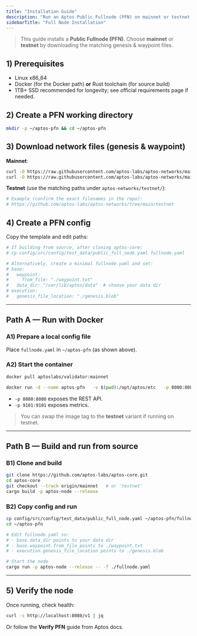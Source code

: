 ```yaml
---
title: "Installation Guide"
description: "Run an Aptos Public Fullnode (PFN) on mainnet or testnet using Docker or from source. This guide follows the official Aptos docs and keeps only the essential steps."
sidebarTitle: "Full Node Installation"
---
```


> This guide installs a **Public Fullnode (PFN)**. Choose **mainnet** or **testnet** by downloading the matching genesis & waypoint files.

## 1) Prerequisites

- Linux x86_64
- Docker (for the Docker path) **or** Rust toolchain (for source build)
- 1TB+ SSD recommended for longevity; see official requirements page if needed.

## 2) Create a PFN working directory

```bash
mkdir -p ~/aptos-pfn && cd ~/aptos-pfn
```

## 3) Download network files (genesis & waypoint)

**Mainnet**:

```bash
curl -O https://raw.githubusercontent.com/aptos-labs/aptos-networks/main/mainnet/genesis.blob
curl -O https://raw.githubusercontent.com/aptos-labs/aptos-networks/main/mainnet/waypoint.txt
```

**Testnet** (use the matching paths under `aptos-networks/testnet/`):

```bash
# Example (confirm the exact filenames in the repo):
# https://github.com/aptos-labs/aptos-networks/tree/main/testnet
```

## 4) Create a PFN config

Copy the template and edit paths:

```bash
# If building from source, after cloning aptos-core:
# cp config/src/config/test_data/public_full_node.yaml fullnode.yaml

# Alternatively, create a minimal fullnode.yaml and set:
# base:
#   waypoint:
#     from_file: "./waypoint.txt"
#   data_dir: "/var/lib/aptos/data"  # choose your data dir
# execution:
#   genesis_file_location: "./genesis.blob"
```

---

## Path A — Run with Docker

### A1) Prepare a local config file

Place `fullnode.yaml` in `~/aptos-pfn` (as shown above).

### A2) Start the container

```bash
docker pull aptoslabs/validator:mainnet

docker run -d --name aptos-pfn   -v $(pwd):/opt/aptos/etc   -p 8080:8080 -p 9101:9101   aptoslabs/validator:mainnet   aptos-node -f /opt/aptos/etc/fullnode.yaml
```

- `-p 8080:8080` exposes the REST API.
- `-p 9101:9101` exposes metrics.

> You can swap the image tag to the **testnet** variant if running on testnet.

---

## Path B — Build and run from source

### B1) Clone and build

```bash
git clone https://github.com/aptos-labs/aptos-core.git
cd aptos-core
git checkout --track origin/mainnet   # or 'testnet'
cargo build -p aptos-node --release
```

### B2) Copy config and run

```bash
cp config/src/config/test_data/public_full_node.yaml ~/aptos-pfn/fullnode.yaml
cd ~/aptos-pfn

# Edit fullnode.yaml so:
# - base.data_dir points to your data dir
# - base.waypoint.from_file points to ./waypoint.txt
# - execution.genesis_file_location points to ./genesis.blob

# Start the node
cargo run -p aptos-node --release -- -f ./fullnode.yaml
```

---

## 5) Verify the node

Once running, check health:

```bash
curl -s http://localhost:8080/v1 | jq
```

Or follow the **Verify PFN** guide from Aptos docs.